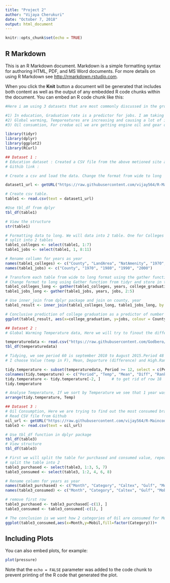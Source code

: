 ```yaml
---
title: "Project 2"
author: "Vijaya Cherukuri"
date: "October 7, 2018"
output: html_document
---
```


```r
knitr::opts_chunk$set(echo = TRUE)
```

## R Markdown

This is an R Markdown document. Markdown is a simple formatting syntax for authoring HTML, PDF, and MS Word documents. For more details on using R Markdown see <http://rmarkdown.rstudio.com>.

When you click the **Knit** button a document will be generated that includes both content as well as the output of any embedded R code chunks within the document. You can embed an R code chunk like this:

```r
#Here i am using 3 datasets that are most commonly discussed in the group. Based on the insights and comments i am taking some datasets related to Education, Global warming and Oil consumption.

#1) In education, Graduation rate is a predictor for jobs. I am taking this dataset as this was the Discussion topic that i used in Week2 discussion form. This is the link where i got the content and used table as a dataset : https://www.theanalysisfactor.com/wide-and-long-data/
#2) Global warming, Tempareatures are increasing and causing a lot of impact on global warming. Even though we are taking many precautionary steps still temerature is impacting global warming. I collected data from NOAA sites http://w2.weather.gov/climate/, https://data.noaa.gov/dataset/ 
#3) Oil consumtion, For credue oil we are getting engine oil and gear oil. We are planning to analyse which oil type is mostly consumed.

library(tidyr)
library(dplyr)
library(ggplot2)
library(RCurl)

## Dataset 1 :
# Education dataset : Created a CSV file from the above metioned site and placed in Github. Here we will identify the predictor of Jobs with respect to Graduation rate.
# Githib link : 

# Create a csv and load the data. Change the format from wide to long

dataset1_url <- getURL("https://raw.githubusercontent.com/vijay564/R-Maincode/master/Education.csv")

# Create csv table.
table1 <- read.csv(text = dataset1_url)

#Use tbl_df from dplyr
tbl_df(table1)

# View the structure
str(table1)

# Formatting data to long. We will data into 2 table. One for Colleges and other for Jobs. We will join them by county.
# split into 2 tables
table1_colleges <- select(table1, 1:7)
table1_jobs <- select(table1, 1, 8:11)

# Rename collumn for years as year
names(table1_colleges) <- c("County", "LandArea", "NatAmenity", "1970", "1980", "1990", "2000")
names(table1_jobs) <- c("County", "1970", "1980", "1990", "2000")

# Transform each table from wide to long format using the gather function from tidyr and store resulting table so that we can join them
# Change format to long using Gather function from tidyr and store in table 
table1_colleges_long <- gather(table1_colleges, years, college_graduation, 4:7)
table1_jobs_long <- gather(table1_jobs, years, jobs, 2:5)

# Use inner_join from dplyr package and join on county, year
table1_result <- inner_join(table1_colleges_long, table1_jobs_long, by = c("County", "years"))

# Conclusive prediction of college graduation as a predictor of number of jobs
ggplot(table1_result, aes(x=college_graduation, y=jobs, colour = County)) + geom_line() +geom_point()

## Dataset 2 :
# Global Warming Temperature data, Here we will try to finout the differences in temperature.Read CSV file from Github.

temperaturedata <- read.csv("https://raw.githubusercontent.com/Godbero/CUNY-MSDA-IS607/master/noaa.csv", header = TRUE, sep = ",", comment.char = "#", stringsAsFactors = FALSE)
tbl_df(temperaturedata)

# Tidying, we see period 60 is september 2010 to August 2015.Period 48 is September 2011 to August 2015; period 36 is September 2012 to August 2015; period 24 is September 2013 to August 2015; and period 12 is September 2014 to August 2015. 
# I choose Value (temp in F), Mean, Departure (difference) and High.Rank

tidy.temperature <- subset(temperaturedata, Period >= 12, select = c(Period, Value, Twentieth.Century.Mean, Departure, High.Rank))
colnames(tidy.temperature) <- c("Period", "Temp", "Mean", "Diff", "Rank")
tidy.temperature <- tidy.temperature[-2, ]     # to get rid of row 18
tidy.temperature

# Analyse Temperature, If we sort by Temperature we see that 1 year was the hottest, followed by 4 and 5. It is good that the temperatures are in sync with the difference from the mean. It is almost a test that the data makes some sense and we see it correctly.
arrange(tidy.temperature, Temp)

## Dataset 3 :
# Oil Consumption, Here we are trying to find out the most consumed brand across the 2 category of oil.
# Read CSV file from Github
oil_url <- getURL("https://raw.githubusercontent.com/vijay564/R-Maincode/master/OilConsumption.csv")
table3 <- read.csv(text = oil_url)

# Use tbl_df function in dplyr package
tbl_df(table3)
# View structure
tbl_df(table3)

# First we will split the table for purchased and consumed value, repeating the common column of Month and Category. Then, we will rename the columns and remove the first line of table. Then we will fill in the "month" column using fill() function from tidyr package.
# split the table into 2
table3_purchased <- select(table3, 1:3, 5, 7)
table3_consumed <- select(table3, 1:2, 4, 6, 8)

# Rename column for years as year
names(table3_purchased) <- c("Month", "Category", "Caltex", "Gulf", "Mobil")
names(table3_consumed) <- c("Month", "Category", "Caltex", "Gulf", "Mobil")

# remove first row 
table3_purchased <- table3_purchased[-c(1), ] 
table3_consumed <- table3_consumed[-c(1), ] 

# The conclusion is we want how 2 categories of Oil are consumed for Mobil. We are plotting a grapth that specified how they are consumed
ggplot(table3_consumed,aes(x=Month,y=Mobil,fill=factor(Category)))+    geom_bar(stat="identity",position="dodge")
```

## Including Plots

You can also embed plots, for example:

```r
plot(pressure)
```

Note that the `echo = FALSE` parameter was added to the code chunk to prevent printing of the R code that generated the plot.
